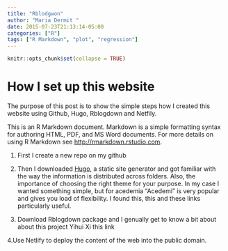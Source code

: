 ```yaml
---
title: "Rblodgwon"
author: "Maria Dermit "
date: 2015-07-23T21:13:14-05:00
categories: ["R"]
tags: ["R Markdown", "plot", "regression"]
---
```


```r
knitr::opts_chunk$set(collapse = TRUE)
```

# How I set up this website

The purpose of this post is to show the simple steps how I created this website using Github, Hugo, Rblogdown and Netfily. 

This is an R Markdown document. Markdown is a simple formatting syntax for authoring HTML, PDF, and MS Word documents. For more details on using R Markdown see <http://rmarkdown.rstudio.com>.

1. First I create a new repo on my github 

2. Then I downloaded [Hugo](https://gohugo.io), a static site generator and got familiar with the way the information is distributed across folders. Also, the importance of choosing the right theme for your purpose. In my case I wanted something simple, but for acedemia "Acedemi" is very popular and gives you load of flexibility. I found this, this and these links particularly useful.

3. Download Rblogdown package and I genually get to know a bit about about this project Yihui Xi this link

4.Use Netlify to deploy the content of the web into the public domain. 


